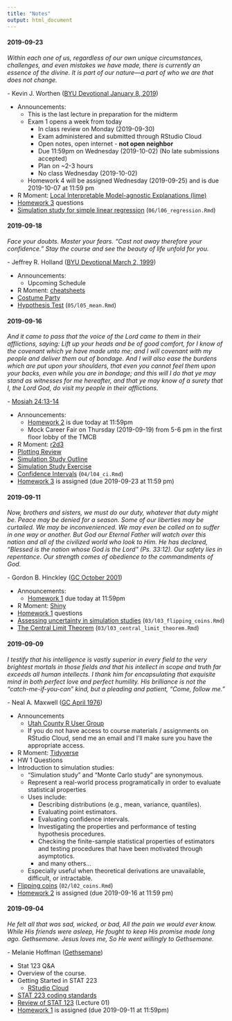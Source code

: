 ```yaml
---
title: "Notes"
output: html_document
---
```


<!--
Possible R Moments:
- opencpu
- htmlwidgets
- RMarkdown
- h2o
- drake
- charlatan


#### 2018-10-18

*My God hath been my support; he hath led me through mine afflictions in the 
wilderness; and he hath preserved me upon the waters of the great deep. He hath 
filled me with his love, even unto the consuming of my flesh. He hath confounded 
mine enemies, unto the causing of them to quake before me.*

\- [2 Nephi 4:20-22](https://www.lds.org/scriptures/bofm/2-ne/4.20-22)

+ Announcements
  + Final exam starts tomorrow at 8am and is due Monday (2018-10-22) at 11:59pm
  + No class on Tuesday (2018-10-23)
+ R Moment: [Hands-On Programming with R](https://rstudio-education.github.io/hopr/index.html)
+ Intro to the [Tidyverse](https://www.tidyverse.org)

![](data-science-workflow.png)

  + [Data sets](https://www.kaggle.com/datasets)
  + [NBA EDA](https://github.com/byu-stat-223/nba-players)
  + [Google Playstore EDA](https://github.com/byu-stat-223/google-playstore)


#### 2019-04-15

*Considering the Savior’s great promise for peace in this life and eternal life 
in the life to come, discipleship is a price worth paying. It is a price we cannot 
afford not to pay. By measure, the requirements of discipleship are much, much 
less than the promised blessings.*

\- James E. Faust ([GC October 2006](https://www.lds.org/general-conference/2006/10/discipleship?lang=eng){target="_blank"})

+ Announcements:
  + Final exam opens 6:00pm Today
    + Exam administered and submitted through RStudio Cloud
    + Open notes, open internet - not open neighbor
    + Due 11:59pm on Wednesday (2019-04-17)
    + No class on Wednesday (2019-04-17)
    + Plan on ~2-3 hours
+ R Moment: [rvest](https://rvest.tidyverse.org/index.html){target="_blank"}
+ [Practice Final](https://rstudio.cloud/spaces/12013/project/307411){target="_blank"}
+ Installing R and RStudio
  + [R](https://cran.r-project.org/){target="_blank}
  + [RStudio](https://www.rstudio.com/products/rstudio/download/#download){target="_blank}

#### 2019-04-10

*The Lord is with us, mindful of us and blessing us in ways only He can do.
Prayer can call down the strength and the revelation that we need to center our
thoughts on Jesus Christ and His atoning sacrifice. The Lord knew that at times
we would feel fear. I have been there and so have you, which is why the
scriptures are replete with the Lord’s counsel: “Be of good cheer, and do not
fear.”*

\- Ronald A. Rasband ([GC October
2018](https://www.lds.org/general-conference/2018/10/be-not-troubled?lang=eng){target="_blank"})

+ Announcements:
  + Statistics Closing Social Tomorrow
    + 3:30 - 5:00 in the Crabtree building
    + Ice Cream 3:30 - 4:00 in the hallway between rooms 123 and 135
  + Final exam opens 6:00pm Monday, 2019-04-15
    + Exam administered and submitted through RStudio Cloud
    + Open notes, open internet - not open neighbor
    + Due 11:59pm on Wednesday (2019-04-17)
    + Plan on ~2-3 hours
+ R Moment: [h2o](https://www.h2o.ai/){target="_blank"}
+ Permutation Tests Continued
  + [GPA](https://rstudio.cloud/spaces/27975/project/481628){target="_blank"}
(`10/l10_gpa.Rmd`)
+ [Enter the Tidyverse](https://www.tidyverse.org/){target="_blank"}

    ![](data-science-workflow.png)

  + [Tidy Tuesday Data](https://github.com/rfordatascience/tidytuesday){target="_blank"}

#### 2019-04-08

*Our present and our future will be happier if we are all always conscious of
the future. As we make current decisions we should always be asking "where will
this lead?"*

\- Dallin H. Oaks ([GC April
2019](https://www.lds.org/general-conference/2019/04/media/session_3_talk_8/6023569787001?lang=eng){target="_blank"})

+ Announcements:
  + Final exam opens a week from today (2019-04-15)
+ R Moment: [RStudio Connect](https://www.rstudio.com/products/connect/){target="_blank"}
  + [RStudio Quickstart](https://www.rstudio.com/products/quickstart/){target="_blank"}
+ Introduction to [Permutation Tests](https://en.wikipedia.org/wiki/Resampling_(statistics)#Permutation_tests){target="_blank"}
![](hypothesis-testing.png)
  + [Brothers](https://rstudio.cloud/spaces/27975/project/481628){target="_blank"}
(`10/l10_brothers.Rmd`)
  + [Faithful](https://rstudio.cloud/spaces/27975/project/481628){target="_blank"}
(`10/l10_faithful.Rmd`)
  + [GPA](https://rstudio.cloud/spaces/27975/project/481628){target="_blank"}
(`10/l10_gpa.Rmd`)
+ [Homework 5](https://rstudio.cloud/spaces/12013/project/300357){target="_blank"} Assigned (Due 2019-04-15 at 11:59pm)

#### 2019-04-03 - Exam is due - no class

*Faith is for the future. Faith builds on the past but never longs to stay
there. Faith trusts that God has great things in store for each of us and that
Christ truly is the “high priest of good things to come.”*

\- Jeffrey R. Holland ([BYU Devotional January 13,
2009](https://speeches.byu.edu/talks/jeffrey-r-holland_remember-lots-wife/){target="_blank"})

+ Announcements
  + [Midterm Solutions](https://rstudio.cloud/spaces/12013/project/294240){target="_blank"}
  
  ![](exam1-grade-distribution.png)
  
+ R Moment: [plumber](https://www.rplumber.io/){target="_blank"}
+ Bootstrap Continued
  + [Bootstrap coverage](https://rstudio.cloud/spaces/27975/project/481628){target="_blank"}
(`09/l09_bs_coverage.Rmd`)
  + [Bootstrap troubles](https://rstudio.cloud/spaces/27975/project/481628){target="_blank"}
(`09/l09_bs_troubles.Rmd`)
+ [Homework 4](https://rstudio.cloud/spaces/12013/project/289762){target="_blank"} Questions

#### 2019-04-01 - Test review

*Therefore, dearly beloved brethren, let us cheerfully do all things that lie in
our power; and then may we stand still, with the utmost assurance, to see the 
salvation of God, and for his arm to be revealed.*

\- [Doctrine and Covenants 123:17](https://www.lds.org/scriptures/dc-testament/dc/123.17){target="_blank"}

+ Announcements
  + Exam 1 feedback and discussion on Wednesday (2019-04-03)
+ R Moment: [reticulate](https://rstudio.github.io/reticulate/){target="_blank"}
  + [Demo](https://rstudio.cloud/spaces/12013/project/289835){target="_blank"}
+ Introduction to [Bootstrap](https://en.wikipedia.org/wiki/Bootstrapping_(statistics)){target="_blank"}

    "Bootstrapping is the practice of estimating properties of an estimator
    (such as its variance) by measuring those properties when sampling from an
    approximating distribution." -
    [Wikipedia](https://en.wikipedia.org/wiki/Bootstrapping_(statistics)){target="_blank"}

  + [Bootstrap confidence interval on mean](https://rstudio.cloud/spaces/27975/project/481628){target="_blank"}
(`08/l08_mean.Rmd`)
  + [Memory loss](https://rstudio.cloud/spaces/27975/project/481628){target="_blank"}
(`08/l08_memory.Rmd`)
  + [Confidence interval](https://rstudio.cloud/spaces/27975/project/481628){target="_blank"}
(`08/l08_ci.Rmd`)
+ [Homework 4](https://rstudio.cloud/spaces/12013/project/289762){target="_blank"} Assigned (Due 2019-04-08 at 11:59pm)

#### 2019-03-25 - Introduce bootstrapping and assign HW 4

*...Alma noted, “Time only is measured unto men.” Because speed is a measure of
distance over time, if time becomes less relevant, so does speed. Thus, in
eternal things, such as our ongoing progress in becoming like God, direction is
more important than speed. In the long run, the direction we are headed matters
much more than the rate at which we are moving.*

\- Kevin J. Worthen ([BYU Devotional January 8,
2019](https://speeches.byu.edu/talks/kevin-j-worthen_knowing-who-you-are/){target="_blank"})

+ Announcements:
  + First exam starts at 6:00pm today
    + Exam administered and submitted through RStudio Cloud
    + Open notes, open internet - **not open neighbor**
    + Due 11:59pm on Wednesday (2019-03-27) (No late submissions accepted)
    + Plan on ~2-3 hours
    + No class Wednesday (2019-03-27)
  + [Utah County R User Group](https://www.meetup.com/utah-county-rug/events/259516862/)
    + Thursday (2019-03-28), 7:30pm - 8:30pm, 210 TNRB
+ R Moment: [blogdown](https://bookdown.org/yihui/blogdown/){target="_blank"}
  + [rbind.io](https://support.rbind.io/about/)
+ [Homework 3](https://rstudio.cloud/spaces/12013/project/270863){target="_blank"} Questions
+ [Practice Midterm](https://rstudio.cloud/spaces/12013/project/277149){target="_blank"}
-->

#### 2019-09-23

*Within each one of us, regardless of our own unique circumstances, challenges,
and even mistakes we have made, there is currently an essence of the divine. It
is part of our nature—a part of who we are that does not change.*

\- Kevin J. Worthen ([BYU Devotional January 8, 2019](https://speeches.byu.edu/talks/kevin-j-worthen_knowing-who-you-are/){target="_blank"})

+ Announcements:
  + This is the last lecture in preparation for the midterm
  + Exam 1 opens a week from today
    + In class review on Monday (2019-09-30)
    + Exam administered and submitted through RStudio Cloud
    + Open notes, open internet - **not open neighbor**
    + Due 11:59pm on Wednesday (2019-10-02) (No late submissions accepted)
    + Plan on ~2-3 hours
    + No class Wednesday (2019-10-02)
  + Homework 4 will be assigned Wednesday (2019-09-25) and is due 2019-10-07 at 11:59 pm
+ R Moment: [Local Interpretable Model-agnostic Explanations (lime)](https://github.com/thomasp85/lime){target="_blank"}
+ [Homework 3](https://rstudio.cloud/spaces/27975/project/526369){target="_blank"} questions
+ [Simulation study for simple linear regression](https://rstudio.cloud/spaces/27975/project/481628){target="_blank"}
(`06/l06_regression.Rmd`)

#### 2019-09-18

*Face your doubts. Master your fears. “Cast not away therefore your confidence.”
Stay the course and see the beauty of life unfold for you.*

\- Jeffrey R. Holland ([BYU Devotional March 2, 1999](https://speeches.byu.edu/talks/jeffrey-r-holland_cast-not-away-therefore-your-confidence/){target="_blank"})

+ Announcements:
  + Upcoming Schedule
+ R Moment: [cheatsheets](https://www.rstudio.com/resources/cheatsheets/){target="_blank"}
+ [Costume Party](https://rstudio.cloud/spaces/27975/project/532199){target="_blank"}
+ [Hypothesis Test](https://rstudio.cloud/spaces/27975/project/481628){target="_blank"}
(`05/l05_mean.Rmd`)

#### 2019-09-16

*And it came to pass that the voice of the Lord came to them in their
afflictions, saying: Lift up your heads and be of good comfort, for I know of
the covenant which ye have made unto me; and I will covenant with my people and
deliver them out of bondage. And I will also ease the burdens which are put upon
your shoulders, that even you cannot feel them upon your backs, even while you
are in bondage; and this will I do that ye may stand as witnesses for me
hereafter, and that ye may know of a surety that I, the Lord God, do visit my
people in their afflictions.*

\- [Mosiah 24:13-14](https://www.lds.org/scriptures/bofm/mosiah/24.13-14?lang=eng){target="_blank"}

+ Announcements:
  + [Homework 2](https://rstudio.cloud/spaces/27975/project/502415){target="_blank"} is due today at 11:59pm
  + Mock Career Fair on Thursday (2019-09-19) from 5-6 pm in the first floor lobby of the TMCB
+ R Moment: [r2d3](https://rstudio.github.io/r2d3/){target="_blank"}
+ [Plotting Review](https://rstudio.cloud/spaces/27975/project/526480){target="_blank"}
+ [Simulation Study Outline](sim-study-outline.html)
+ [Simulation Study Exercise](https://rstudio.cloud/spaces/27975/project/526484){target="_blank"}
+ [Confidence Intervals](https://rstudio.cloud/spaces/27975/project/481628){target="_blank"}
(`04/l04_ci.Rmd`)
+ [Homework 3](https://rstudio.cloud/spaces/27975/project/526369){target="_blank"} is assigned (due 2019-09-23 at 11:59 pm)

#### 2019-09-11

*Now, brothers and sisters, we must do our duty, whatever that duty might be.
Peace may be denied for a season. Some of our liberties may be curtailed. We may
be inconvenienced. We may even be called on to suffer in one way or another. But
God our Eternal Father will watch over this nation and all of the civilized
world who look to Him. He has declared, “Blessed is the nation whose God is the
Lord” (Ps. 33:12). Our safety lies in repentance. Our strength comes of
obedience to the commandments of God.*

\- Gordon B. Hinckley ([GC October 2001](https://www.churchofjesuschrist.org/general-conference/2001/10/the-times-in-which-we-live?lang=eng){target="_blank"})

+ Announcements:
  + [Homework 1](https://rstudio.cloud/spaces/27975/project/481629){target="_blank"} due today at 11:59pm
+ R Moment: [Shiny](http://shiny.rstudio.com/){target="_blank"}
+ [Homework 1](https://rstudio.cloud/spaces/27975/project/481629){target="_blank"} questions
+ [Assessing uncertainty in simulation studies](https://rstudio.cloud/spaces/27975/project/481628){target="_blank"}
(`03/l03_flipping_coins.Rmd`)
+  [The Central Limit Theorem](https://rstudio.cloud/spaces/27975/project/481628){target="_blank"}
(`03/l03_central_limit_theorem.Rmd`)

#### 2019-09-09

*I testify that his intelligence is vastly superior in every field to the very 
brightest mortals in those fields and that his intellect in scope and truth far 
exceeds all human intellects. I thank him for encapsulating that exquisite mind 
in both perfect love and perfect humility. His brilliance is not the 
“catch-me-if-you-can” kind, but a pleading and patient, “Come, follow me.”*

\- Neal A. Maxwell ([GC April 1976](https://www.lds.org/general-conference/1976/04/jesus-of-nazareth-savior-and-king?lang=eng){target="_blank"})

+ Announcements
  + [Utah County R User Group](https://www.meetup.com/utah-county-rug/){target="_blank"}
  + If you do not have access to course materials / assignments on RStudio 
  Cloud, send me an email and I'll make sure you have the appropriate access.
+ R Moment: [Tidyverse](https://www.tidyverse.org/){target="_blank"}
+ HW 1 Questions
+ Introduction to simulation studies:
  + "Simulation study" and "Monte Carlo study" are synonymous.
  + Represent a real-world process programatically in order to evaluate statistical
  properties
  + Uses include:
    + Describing distributions (e.g., mean, variance, quantiles).
    + Evaluating point estimators.
    + Evaluating confidence intervals.
    + Investigating the properties and performance of testing hypothesis procedures.
    + Checking the finite-sample statistical properties of estimators and testing 
    procedures that have been motivated through asymptotics.
    + and many others...
  + Especially useful when theoretical derivations are unavailable, difficult, 
    or intractable.
+ [Flipping coins](https://rstudio.cloud/spaces/27975/project/481628){target="_blank"}
(`02/l02_coins.Rmd`)
+ [Homework 2](https://rstudio.cloud/spaces/27975/project/502415){target="_blank"} is assigned (due 2019-09-16 at 11:59 pm)

#### 2019-09-04

*He felt all that was sad, wicked, or bad,
All the pain we would ever know.
While His friends were asleep, He fought to keep
His promise made long ago.
Gethsemane. Jesus loves me,
So He went willingly to Gethsemane.*

\- Melanie Hoffman ([Gethsemane](https://www.lds.org/friend/2018/03/gethsemane?lang=eng){target="_blank"})

+ Stat 123 Q&A
+ Overview of the course.
+ Getting Started in STAT 223
  + [RStudio Cloud](https://rstudio.cloud/spaces/27975/join?access_code=FMplocv2xfiK2I%2BvxQsKcU9NL6pDyUyMFFuERruY){target="_blank"}
+ [STAT 223 coding standards](coding-standards.html)
+ [Review of STAT 123](https://rstudio.cloud/spaces/27975/project/481628){target="_blank"} (Lecture 01)
+ [Homework 1](https://rstudio.cloud/spaces/27975/project/481629){target="_blank"} is assigned (due 2019-09-11 at 11:59pm)

